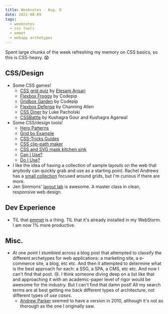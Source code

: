 ```yaml
---
title: Weeknotes - Aug. 8
date: 2021-08-09
tags:
  - weeknotes
  - css tools
  - emmet
  - webapp archetypes
---
```


Spent large chunks of the week refreshing my memory on CSS basics, so this is CSS-heavy. 😱

## CSS/Design

- Some CSS games!
  - [CSS grid quiz](https://www.euismod.dev) by [Etesam Ansari](https://www.etesam.dev/#/)
  - [Flexbox Froggy](https://flexboxfroggy.com/) by Codepip
  - [Gridbox Garden](https://cssgridgarden.com/) by Codepip
  - [Flexbox Defense](http://www.flexboxdefense.com/) by Channing Allen
  - [CSS Diner](https://flukeout.github.io/) by Luke Pacholski
  - [CSSBattle](https://cssbattle.dev/) by Kushagra Gour and Kushagra Agarwal
- Some CSS/design tools!
  - [Hero Patterns](https://www.heropatterns.com/)
  - [Grid by Example](https://gridbyexample.com/)
  - [CSS-Tricks Guides](https://css-tricks.com/guides/)
  - [CSS clip-path maker](https://bennettfeely.com/clippy/)
  - [CSS and SVG mask kitchen sink](https://codepen.io/yoksel/full/fsdbu)
  - [Can I Use?](https://caniuse.com/)
  - [Do I Use?](https://doiuse.herokuapp.com/)
- I like the idea of having a collection of sample layouts on the web that anybody can quickly grab and use as a starting point. Rachel Andrews has a [small collection](https://gridbyexample.com/patterns/) focused around grids, but I'm curious if there are more.
- Jen Simmons' [layout lab](https://labs.jensimmons.com/) is awesome. A master class in clean, responsive web design.

## Dev Experience

- TIL that [emmet](https://docs.emmet.io/) is a thing. TIL that it's already installed in my WebStorm. I am now 1% more productive.

## Misc.

- At one point I stumbled across a blog post that attempted to classify the different archetypes for web applications: a marketing site, a e-commerce site, a blog, etc etc. And then it attempted to determine what is the best approach for each: a SSG, a SPA, a CMS, etc etc. And now I can't find that post. 😢. I think someone diving deep on a list like that and approaching it with an academic-paper level of rigor would be awesome for the industry. But I can't find that damn post! All my search terms are at best getting me back different types of architecture, not different types of _use cases_.
  - [Andrew Parker](https://thegongshow.tumblr.com/post/998005716/web-service-archetypes) seemed to have a version in 2010, although it's not as thorough as the one I originally saw.
